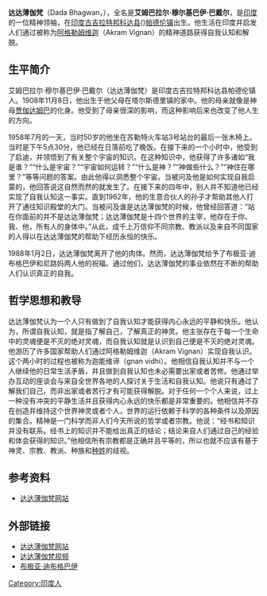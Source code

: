 {{no footnotes|time=2020-01-29T06:07:43+00:00}}
{{NPOV|time=2007-05-21T14:10:31Z}}
'''达达薄伽梵'''（Dada Bhagwan，{{bd|1908年|11月8日|1988年|1月2日|catIdx=B薄伽梵,达达}}），全名是'''艾姆巴拉尔·穆尔基巴伊·巴戴尔'''，是[[印度|印度]]的一位精神领袖，在[[印度|印度]][[古吉拉特邦|古吉拉特邦]][[科达县|科达县]]({{lang|gu|ખેડા જીલ્લો}})[[帕德伦镇|帕德伦镇]]出生。他生活在印度并启发人们通过被称为[[阿格勒姆维迦|阿格勒姆维迦]]（Akram Vignan）的精神道路获得自我认知和解脱。

==生平简介==

艾姆巴拉尔·穆尔基巴伊·巴戴尔（达达薄伽梵）是印度古吉拉特邦科达县帕德伦镇人。1908年11月8日，他出生于他父母在塔尔斯德里镇的家中。他的母亲就像是神母[[贾伽达姆巴|贾伽达姆巴]]的化身。他受到了母亲很深的影响，而这种影响后来也改变了他人生的方向。

1958年7月的一天，当时50岁的他坐在苏勒特火车站3号站台的最后一张木椅上。当时是下午5点30分，他已经在日落前吃了晚饭。在接下来的一个小时中，他受到了启迪，并领悟到了有关整个宇宙的知识。在这种知识中，他获得了许多诸如“我是谁？”“什么是宇宙？”“宇宙如何运转？”“什么是神？”“神做些什么？”“神住在哪里？”等等问题的答案。由此他得以洞悉整个宇宙。当被问及他是如何实现自我启蒙的，他回答说这自然而然的就发生了。在接下来的四年中，别人并不知道他已经实现了自我认知这一事实。直到1962年，他的生意合伙人的孙子才帮助其他人打开了通往知识殿堂的大门。当被问及谁是达达薄伽梵的时候，他曾经回答道：“站在你面前的并不是达达薄伽梵；达达薄伽梵是十四个世界的主宰，他存在于你、我、他，所有人的身体中。”从此，成千上万信仰不同宗教、教派以及来自不同国家的人得以在达达薄伽梵的帮助下经历永恒的快乐。

1988年1月2日，达达薄伽梵离开了他的肉体。然而，达达薄伽梵给予了布极亚·迪布格巴伊和尼路妈两人他的祝福。通过他们，达达薄伽梵的事业依然在不断的帮助人们认识真正的自我。

==哲学思想和教导==
达达薄伽梵认为一个人只有做到了自我认知才能获得内心永远的平静和快乐。他认为，所谓自我认知，就是指了解自己，了解真正的神灵。他主张存在于每一个生命中的灵魂便是不灭的绝对灵魂，而自我认知就是认识到自己便是不灭的绝对灵魂。他游历了许多国家帮助人们通过阿格勒姆维迦（Akram Vignan）实现自我认识。这个两小时的过程也被称为迦能维谛（gnan vidhi）。他相信自我认知并不与一个人继续他的日常生活矛盾，并且做到自我认知也未必需要出家或者苦修。他通过举办互动的座谈会与来自全世界各地的人探讨关于生活和自我认知。他说只有通过了解我们自己，而非出家或者苦行才有可能获得解脱。对于任何一个个人来说，过上一种没有冲突的平静生活并且获得内心永远的快乐都是非常重要的。他相信并不存在创造并维持这个世界神灵或者个人，世界的运行依赖于科学的各种条件以及原因的集合。精神是一门科学而非人们今天所说的哲学或者宗教。他说：“经书和知识并没有联系。经书上的知识并不能给出真正的结论；结论来自人们通过自己的经验和体会获得的知识。”他相信所有宗教都是正确并且平等的，所以也就不应该有基于神灵、宗教、教派、种族和[[种姓|种姓]]的歧视。

==参考资料==
<references/>
* [http://dadabhagwan.org/index.html 达达薄伽梵网站]{{dead link|date=2018年4月 |bot=InternetArchiveBot |fix-attempted=yes }}

==外部链接==
* [http://dadabhagwan.org/index.html 达达薄伽梵网站]{{dead link|date=2018年4月 |bot=InternetArchiveBot |fix-attempted=yes }}
* [https://web.archive.org/web/20071028195344/http://dadabhagwan.org/videoclips/Self-Enlightenend-Dadashri/Self-Enlightened-Dadashri-Video.html 达达薄伽梵视频]
* [https://web.archive.org/web/20070518054717/http://www.dadabhagwan.org/spiritual-celibacy.html 布极亚·迪布格巴伊]

[[Category:印度人|Category:印度人]]